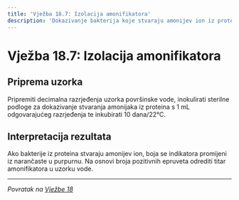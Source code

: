 ```yaml
---
title: 'Vježba 18.7: Izolacija amonifikatora'
description: 'Dokazivanje bakterija koje stvaraju amonijev ion iz proteina'
---
```


# Vježba 18.7: Izolacija amonifikatora

## Priprema uzorka

Pripremiti decimalna razrjeđenja uzorka površinske vode, inokulirati sterilne podloge za dokazivanje stvaranja amonijaka iz proteina s 1 mL odgovarajućeg razrjeđenja te inkubirati 10 dana/22°C.

## Interpretacija rezultata

Ako bakterije iz proteina stvaraju amonijev ion, boja se indikatora promijeni iz narančaste u purpurnu. Na osnovi broja pozitivnih epruveta odrediti titar amonifikatora u uzorku vode.

---

*Povratak na [Vježbe 18](/poglavlje-18/vjezbe-18)*

